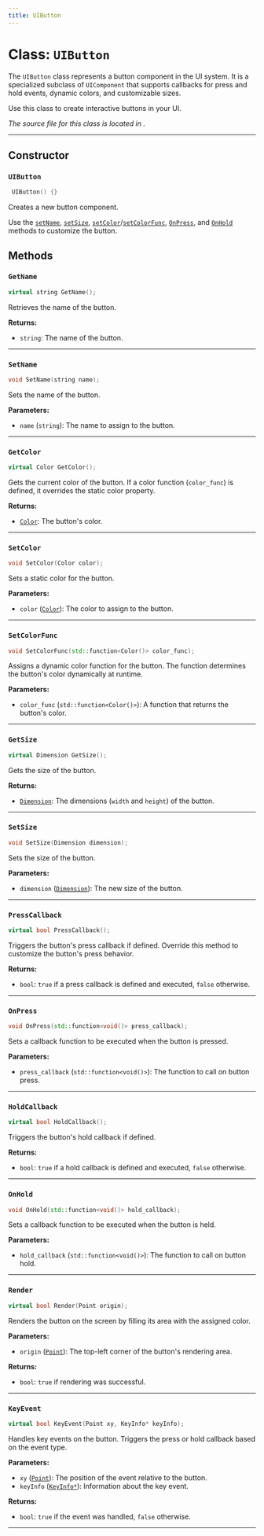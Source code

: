 ```yaml
---
title: UIButton
---
```


# Class: `UIButton`

The `UIButton` class represents a button component in the UI system. It is a specialized subclass of `UIComponent` that supports callbacks for press and hold events, dynamic colors, and customizable sizes.

Use this class to create interactive buttons in your UI.

*The source file for this class is located in <GithubLink path="os/ui/UIComponents/UIButton.h"/>.*

---

## Constructor

### `UIButton`

```cpp
 UIButton() {}
```

Creates a new button component. 

Use the [`setName`](#SetName), [`setSize`](#SetSize), [`setColor`](#SetColor)/[`setColorFunc`](#SetColorFunc), [`OnPress`](#OnPress), and [`OnHold`](#OnHold) methods to customize the button.


## Methods

### `GetName`
```cpp
virtual string GetName();
```
Retrieves the name of the button.

**Returns:**
- `string`: The name of the button.

---

### `SetName`
```cpp
void SetName(string name);
```
Sets the name of the button.

**Parameters:**
- `name` (`string`): The name to assign to the button.

---

### `GetColor`
```cpp
virtual Color GetColor();
```
Gets the current color of the button. If a color function (`color_func`) is defined, it overrides the static color property.

**Returns:**
- [`Color`](../../Types/Color/): The button's color.

---

### `SetColor`
```cpp
void SetColor(Color color);
```
Sets a static color for the button.

**Parameters:**
- `color` ([`Color`](../../Types/Color/)): The color to assign to the button.

---

### `SetColorFunc`
```cpp
void SetColorFunc(std::function<Color()> color_func);
```
Assigns a dynamic color function for the button. The function determines the button's color dynamically at runtime.

**Parameters:**
- `color_func` (`std::function<Color()>`): A function that returns the button's color.

---

### `GetSize`
```cpp
virtual Dimension GetSize();
```
Gets the size of the button.

**Returns:**
- [`Dimension`](../../Types/Dimension/): The dimensions (`width` and `height`) of the button.

---

### `SetSize`
```cpp
void SetSize(Dimension dimension);
```
Sets the size of the button.

**Parameters:**
- `dimension` ([`Dimension`](../../Types/Dimension/)): The new size of the button.

---

### `PressCallback`
```cpp
virtual bool PressCallback();
```
Triggers the button's press callback if defined. Override this method to customize the button's press behavior.

**Returns:**
- `bool`: `true` if a press callback is defined and executed, `false` otherwise.

---

### `OnPress`
```cpp
void OnPress(std::function<void()> press_callback);
```
Sets a callback function to be executed when the button is pressed.

**Parameters:**
- `press_callback` (`std::function<void()>`): The function to call on button press.

---

### `HoldCallback`
```cpp
virtual bool HoldCallback();
```
Triggers the button's hold callback if defined.

**Returns:**
- `bool`: `true` if a hold callback is defined and executed, `false` otherwise.

---

### `OnHold`
```cpp
void OnHold(std::function<void()> hold_callback);
```
Sets a callback function to be executed when the button is held.

**Parameters:**
- `hold_callback` (`std::function<void()>`): The function to call on button hold.

---

### `Render`
```cpp
virtual bool Render(Point origin);
```
Renders the button on the screen by filling its area with the assigned color.

**Parameters:**
- `origin` ([`Point`](../../Types/Point/)): The top-left corner of the button's rendering area.

**Returns:**
- `bool`: `true` if rendering was successful.

---

### `KeyEvent`
```cpp
virtual bool KeyEvent(Point xy, KeyInfo* keyInfo);
```
Handles key events on the button. Triggers the press or hold callback based on the event type.

**Parameters:**
- `xy` ([`Point`](../../Types/Point/)): The position of the event relative to the button.
- `keyInfo` ([`KeyInfo*`](../../Types/KeyInfo/)): Information about the key event.

**Returns:**
- `bool`: `true` if the event was handled, `false` otherwise.

---
